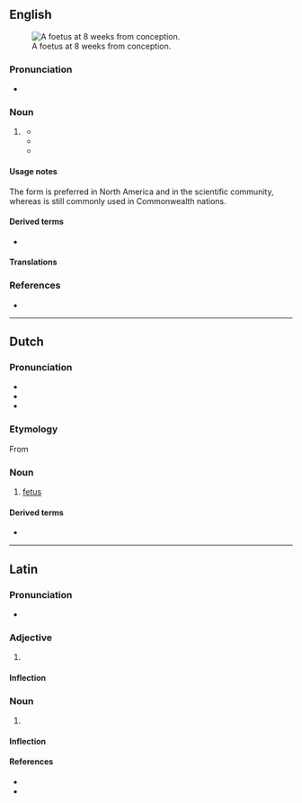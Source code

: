 {{also|Fötus|fœtus}}
==English==
[[File:10 weeks pregnant.png|thumb|A foetus at 8<!--sic, see Commons. lol--> weeks from conception.]]

===Pronunciation===
* {{IPA|/ˈfiːtəs/|lang=en}}

===Noun===
{{en-noun|es|foeti}}

# {{lb|en|chiefly|British|hypercorrect}} {{alternative spelling of|fetus|lang=en}}
#* {{quote-book|year=1815 |title=Case of a Foetus Found in the Abdomen of a Young Man |author=Nathaniel Highmore   |page= |ISBN= |passage=Amongst professional men, who have examined this singular '''foetus''', a variety of opinions and conjectures have been formed, some of which it maybe well to notice. }}
#* {{quote-book|year=1990|title=Foetus Into Man: Physical Growth from Conception to Maturity  |author=James M. Tanner   |page=40 |ISBN=0674306929 |passage=During the last 10 weeks in utero the '''foetus''' stores very considerable amounts of energy in the form of fat. }}
#* {{quote-book|year=2006|title=Reproduction, Breathing and Health  |author=Denise Walker   |page=23 |ISBN=0237530112 |passage=The '''foetus''' gains all its food and oxygen from the mother during pregnancy. }}


====Usage notes====
The form {{m|en|fetus}} is preferred in North America and in the scientific community, whereas {{m|en||foetus}} is still commonly used in Commonwealth nations.


====Derived terms====
* {{l|en|foetal}}

====Translations====
{{trans-see|fetus}}

===References===
* {{R:Online Etymology Dictionary}}

----

==Dutch==
{{wikipedia|lang=nl}}

===Pronunciation===
* {{IPA|lang=nl|/ˈføːtʏs/}}
* {{audio|Nl-foetus.ogg|Audio|lang=nl}}
* {{hyphenation|foe|tus|lang=nl}}

===Etymology===
From {{der|nl|la|fētus}}

===Noun===
{{nl-noun|n|g2=m|-en|foetusje}}

# [[fetus]]

====Derived terms====
* {{l|nl|feut}}

----

==Latin==

===Pronunciation===
* {{la-IPA|foetus}}

===Adjective===
{{la-adj-1&2|foetus|foeta|foetum}}

# {{alternative form of|fetus|fētus|lang=la}}

====Inflection====
{{la-decl-1&2|foet}}

===Noun===
{{la-noun|foetus|foetūs|m|fourth}}

# {{alternative form of|fetus|fētus|lang=la}}

====Inflection====
{{la-decl-4th|foet}}

====References====
* {{R:L&S}}
* {{R:Gaffiot}}